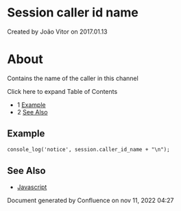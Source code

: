 
# Session caller id name 

 Created by  João Vitor on 2017.01.13

# About

Contains the name of the caller in this channel

Click here to expand Table of Contents

* 1 [Example](#example)
* 2 [See Also](#see-also)

## Example

```xml
console_log('notice', session.caller_id_name + "\n");
```

## See Also

* [Javascript](../index.mdx#api)

Document generated by Confluence on nov 11, 2022 04:27
